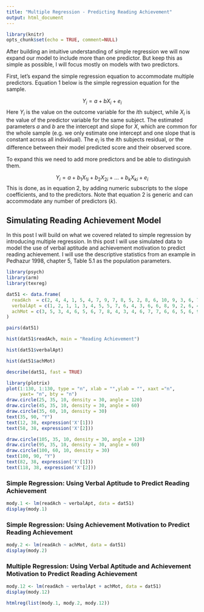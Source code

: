 ```yaml
---
title: "Multiple Regression - Predicting Reading Achievement"
output: html_document
---
```


```r
library(knitr)
opts_chunk$set(echo = TRUE, comment=NULL)

```

After building an intuitive understanding of simple regression we will now expand our model to include more than one predictor. 
But keep this as simple as possible, I will focus mostly on models with two predictors.

First, let's expand the simple regression equation to accommodate multiple predictors.
Equation 1 below is the simple regression equation for the sample.

$$
Y_i = a + b X_i + e_i \tag{1}
$$
Here $Y_i$ is the value on the outcome variable for the $i$th subject, while $X_i$ is the value of the predictor variable for the same subject.
The estimated parameters $a$ and $b$ are the intercept and slope for $X$, which are common for the whole sample (e.g. we only estimate one intercept and one slope that is constant across all individual).
The $e_i$ is the $i$th subjects residual, or the difference between their model predicted score and their observed score.

To expand this we need to add more predictors and be able to distinguish them.

$$
Y_i = a + b_1 X_{1i} + b_2 X_{2i} + ...+ b_k X_{ki} + e_i \tag{2}
$$
This is done, as in equation 2, by adding numeric subscripts to the slope coefficients, and to the predictors.
Note that equation 2 is generic and can accommodate any number of predictors ($k$). 

## Simulating Reading Achievement Model

In this post I will build on what we covered related to simple regression by introducing multiple regression. 
In this post I will use simulated data to model the use of verbal aptitude and achievement motivation to predict reading achievement.
I will use the descriptive statistics from an example in Pedhazur 1998, chapter 5, Table 5.1 as the population parameters.


```r
library(psych)
library(arm)
library(texreg)
```


```r
dat51 <- data.frame(
  readAch  = c(2, 4, 4, 1, 5, 4, 7, 9, 7, 8, 5, 2, 8, 6, 10, 9, 3, 6, 7, 10),
  verbalApt = c(1, 2, 1, 1, 3, 4, 5, 5, 7, 6, 4, 3, 6, 6, 8, 9, 2, 6, 4, 4),
  achMot = c(3, 5, 3, 4, 6, 5, 6, 7, 8, 4, 3, 4, 6, 7, 7, 6, 6, 5, 6, 9)
)

```

```r
pairs(dat51)
```

```r
hist(dat51$readAch, main = "Reading Achievement")
```

```r
hist(dat51$verbalApt)
```

```r
hist(dat51$achMot)
```


```r
describe(dat51, fast = TRUE)
```

```r
library(plotrix)
plot(1:130, 1:130, type = "n", xlab = "",ylab = "", xaxt ="n",
     yaxt= "n", bty = "n") 
draw.circle(25, 35, 10, density = 30, angle = 120)
draw.circle(45, 35, 10, density = 30, angle = 60)
draw.circle(35, 60, 10, density = 30) 
text(35, 90, "Y")
text(12, 38, expression('X'[1]))
text(58, 38, expression('X'[2]))

draw.circle(105, 35, 10, density = 30, angle = 120)
draw.circle(95, 35, 10, density = 30, angle = 60)
draw.circle(100, 60, 10, density = 30) 
text(100, 90, "Y")
text(82, 38, expression('X'[1]))
text(118, 38, expression('X'[2]))
```


### Simple Regression: Using Verbal Aptitude to Predict Reading Achievement

```r
mody.1 <- lm(readAch ~ verbalApt, data = dat51)
display(mody.1)
```

### Simple Regression: Using Achievement Motivation to Predict Reading Achievement
```r
mody.2 <- lm(readAch ~ achMot, data = dat51)
display(mody.2)
```

### Multiple Regression: Using Verbal Aptitude and Achievement Motivation to Predict Reading Achievement
```r
mody.12 <- lm(readAch ~ verbalApt + achMot, data = dat51)
display(mody.12)
```


```r
htmlreg(list(mody.1, mody.2, mody.12))
```

